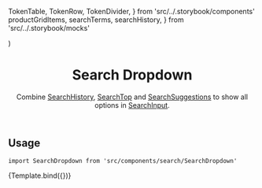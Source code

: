 
  TokenTable,
  TokenRow,
  TokenDivider,
} from 'src/../.storybook/components'
  productGridItems,
  searchTerms,
  searchHistory,
} from 'src/../.storybook/mocks'


<Meta component={SearchDropdown} title="Features/Search/SearchDropdown" />

  <div
    style={{
      maxWidth: '600px',
      margin: '0 auto',
      padding: '0 16px',
      background: 'white',
    }}
  >
    <SearchInputProvider>
      <SearchDropdown {...args} />
    </SearchInputProvider>
  </div>
)

<header>

# Search Dropdown

Combine [SearchHistory](?path=/docs/features-search-searchhistory--default-story),
[SearchTop](?path=/docs/features-search-searchtop--default-story) and
[SearchSuggestions](?path=/docs/features-search-searchsuggestions--default-story)
to show all options in [SearchInput](?path=/docs/features-search-searchinput--default-story).

</header>

## Usage

`import SearchDropdown from 'src/components/search/SearchDropdown'`

<Canvas>
  <Story
    name="default"
    parameters={{
      backgrounds: { default: 'dark' },
      msw,
    }}
    args={{
      products,
      history: searchHistory,
    }}
  >
    {Template.bind({})}
  </Story>
</Canvas>

<ArgsTable story="default" />
